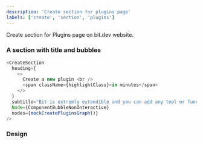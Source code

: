 ```yaml
---
description: 'Create section for plugins page'
labels: ['create', 'section', 'plugins']
---
```



Create section for Plugins page on bit.dev website.

### A section with title and bubbles

```js live
<CreateSection
  heading={
    <>
      Create a new plugin <br />
      <span className={highlightClass}>in minutes</span>
    </>
  }
  subtitle="Bit is extremly extendible and you can add any tool or functionality in minutes and using over 800 available APIs. So what will you make?"
  Node={ComponentBubbleNonInteractive}
  nodes={mockCreatePluginsGraph()}
/>
```

### Design

<FigmaEmbed src="https://www.figma.com/embed?embed_host=share&url=https%3A%2F%2Fwww.figma.com%2Ffile%2FesIa0ZGLe0bMyUmCX9bdV6%2FPlugins%3Fnode-id%3D104%253A4664" />
